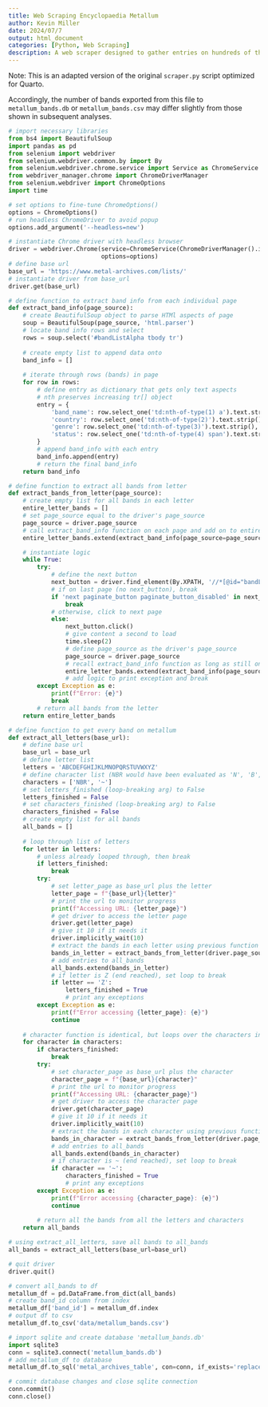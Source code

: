 ```yaml
---
title: Web Scraping Encyclopaedia Metallum
author: Kevin Miller
date: 2024/07/7
output: html_document
categories: [Python, Web Scraping]
description: A web scraper designed to gather entries on hundreds of thousands of Metal bands. 
---
```


Note: This is an adapted version of the original `scraper.py` script optimized for Quarto. 

Accordingly, the number of bands exported from this file to `metallum_bands.db` or `metallum_bands.csv` may differ slightly from those shown in subsequent analyses. 

```python
# import necessary libraries
from bs4 import BeautifulSoup
import pandas as pd
from selenium import webdriver
from selenium.webdriver.common.by import By
from selenium.webdriver.chrome.service import Service as ChromeService
from webdriver_manager.chrome import ChromeDriverManager
from selenium.webdriver import ChromeOptions
import time
```

```python
# set options to fine-tune ChromeOptions()
options = ChromeOptions()
# run headless ChromeDriver to avoid popup
options.add_argument('--headless=new')
```

```python
# instantiate Chrome driver with headless browser
driver = webdriver.Chrome(service=ChromeService(ChromeDriverManager().install()), 
                          options=options)
# define base url 
base_url = 'https://www.metal-archives.com/lists/'
# instantiate driver from base_url
driver.get(base_url)
```

```python
# define function to extract band info from each individual page
def extract_band_info(page_source):
    # create BeautifulSoup object to parse HTMl aspects of page
    soup = BeautifulSoup(page_source, 'html.parser')
    # locate band info rows and select
    rows = soup.select('#bandListAlpha tbody tr')
    
    # create empty list to append data onto
    band_info = []
    
    # iterate through rows (bands) in page
    for row in rows:
        # define entry as dictionary that gets only text aspects
        # nth preserves increasing tr[] object
        entry = {
            'band_name': row.select_one('td:nth-of-type(1) a').text.strip(),
            'country': row.select_one('td:nth-of-type(2)').text.strip(),
            'genre': row.select_one('td:nth-of-type(3)').text.strip(),
            'status': row.select_one('td:nth-of-type(4) span').text.strip()
        }
        # append band_info with each entry
        band_info.append(entry)
        # return the final band_info
    return band_info
```

```python
# define function to extract all bands from letter
def extract_bands_from_letter(page_source):
    # create empty list for all bands in each letter
    entire_letter_bands = []
    # set page_source equal to the driver's page_source
    page_source = driver.page_source
    # call extract_band_info function on each page and add on to entire_letter_bands
    entire_letter_bands.extend(extract_band_info(page_source=page_source))

    # instantiate logic
    while True:
        try:
            # define the next button 
            next_button = driver.find_element(By.XPATH, '//*[@id="bandListAlpha_next"]')
            # if on last page (no next_button), break
            if 'next paginate_button paginate_button_disabled' in next_button.get_attribute('class'):
                break 
            # otherwise, click to next page
            else: 
                next_button.click()
                # give content a second to load
                time.sleep(2)
                # define page_source as the driver's page_source
                page_source = driver.page_source
                # recall extract_band_info function as long as still on same letter
                entire_letter_bands.extend(extract_band_info(page_source=page_source))
                # add logic to print exception and break
        except Exception as e:
            print(f"Error: {e}")
            break
        # return all bands from the letter
    return entire_letter_bands
```

```python
# define function to get every band on metallum
def extract_all_letters(base_url):
    # define base url
    base_url = base_url
    # define letter list
    letters = 'ABCDEFGHIJKLMNOPQRSTUVWXYZ'
    # define character list (NBR would have been evaluated as 'N', 'B', and 'R')
    characters = ['NBR', '~']
    # set letters_finished (loop-breaking arg) to False
    letters_finished = False
    # set characters_finished (loop-breaking arg) to False
    characters_finished = False
    # create empty list for all bands
    all_bands = []
    
    # loop through list of letters
    for letter in letters:
        # unless already looped through, then break
        if letters_finished:
            break
        try:
            # set letter_page as base_url plus the letter
            letter_page = f"{base_url}{letter}"
            # print the url to monitor progress
            print(f"Accessing URL: {letter_page}")
            # get driver to access the letter page
            driver.get(letter_page)
            # give it 10 if it needs it
            driver.implicitly_wait(10)
            # extract the bands in each letter using previous function
            bands_in_letter = extract_bands_from_letter(driver.page_source)
            # add entries to all_bands
            all_bands.extend(bands_in_letter)
            # if letter is Z (end reached), set loop to break
            if letter == 'Z':
                letters_finished = True
                # print any exceptions
        except Exception as e:
            print(f"Error accessing {letter_page}: {e}")
            continue
        
    # character function is identical, but loops over the characters instead
    for character in characters:
        if characters_finished:
            break
        try:
            # set character_page as base_url plus the character
            character_page = f"{base_url}{character}"
            # print the url to monitor progress
            print(f"Accessing URL: {character_page}")
            # get driver to access the character page
            driver.get(character_page)
            # give it 10 if it needs it
            driver.implicitly_wait(10)
            # extract the bands in each character using previous function
            bands_in_character = extract_bands_from_letter(driver.page_source)
            # add entries to all_bands
            all_bands.extend(bands_in_character)
            # if character is ~ (end reached), set loop to break 
            if character == '~':
                characters_finished = True
                # print any exceptions
        except Exception as e:
            print(f"Error accessing {character_page}: {e}")
            continue    
        
        # return all the bands from all the letters and characters
    return all_bands 
```

```python
# using extract_all_letters, save all bands to all_bands
all_bands = extract_all_letters(base_url=base_url)
```

```python
# quit driver
driver.quit()
```

```python
# convert all_bands to df
metallum_df = pd.DataFrame.from_dict(all_bands)
# create band_id column from index
metallum_df['band_id'] = metallum_df.index
# output df to csv
metallum_df.to_csv('data/metallum_bands.csv')
```

```python
# import sqlite and create database 'metallum_bands.db'
import sqlite3
conn = sqlite3.connect('metallum_bands.db')
# add metallum_df to database
metallum_df.to_sql('metal_archives_table', con=conn, if_exists='replace', index=False)
```

```python
# commit database changes and close sqlite connection
conn.commit()
conn.close()
```
